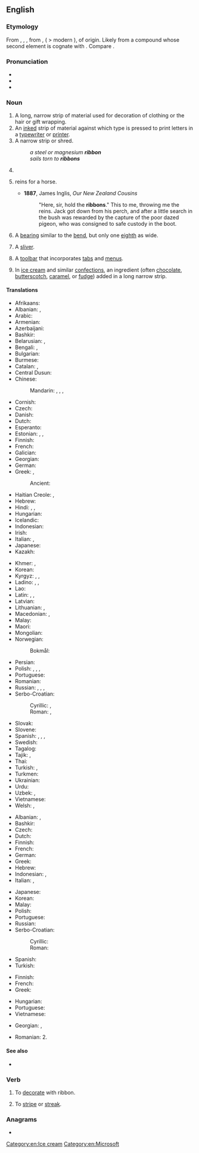 ==English==
{{wikipedia}}

===Etymology===
From {{inh|en|enm|riban}}, {{m|enm|ryban}}, {{m|enm|ryband}}, from {{der|en|fro|riban}}, {{m|fro|ruban}} ( > modern {{cog|fr|ruban}}), of {{unk.|lang=en|title=uncertain}} origin. Likely from a {{der|en|gem}} compound whose second element is cognate with {{cog|en|band}}. Compare {{cog|dum|ringhband|t=necklace|lit=ring-band}}.

===Pronunciation===
* {{audio|en-us-ribbon.ogg|Audio (US)|lang=en}}
* {{IPA|/ˈɹɪbən/|lang=en}}
* {{rhymes|ɪbən|lang=en}}

===Noun===
{{en-noun}}

# A long, narrow strip of material used for decoration of clothing or the hair or gift wrapping.
# An [[inked]] strip of material against which type is pressed to print letters in a [[typewriter]] or [[printer]].
# A narrow strip or shred.
#: ''a steel or magnesium '''ribbon'''''
#: ''sails torn to '''ribbons'''''
# {{lb|en|shipbuilding}} {{alternative form of|ribband|lang=en}}
# {{lb|en|slang|dated|in the plural}} reins for a horse.
#* '''1887''', James Inglis, ''Our New Zealand Cousins''
#*:"Here, sir, hold the '''ribbons'''." This to me, throwing me the reins. Jack got down from his perch, and after a little search in the bush was rewarded by the capture of the poor dazed pigeon, who was consigned to safe custody in the boot.
# {{lb|en|heraldry}} A [[bearing]] similar to the [[bend]], but only one [[eighth]] as wide.
# {{lb|en|spinning}} A [[sliver]].
# {{lb|en|computing|graphical user interface}} A [[toolbar]] that incorporates [[tab]]s and [[menu]]s.
# {{lb|en|cooking}} In [[ice cream]] and similar [[confections]], an ingredient (often [[chocolate]], [[butterscotch]], [[caramel]], or [[fudge]]) added in a long narrow strip.

====Translations====
{{trans-top|long, narrow strip of material}}
* Afrikaans: {{t|af|lint}}
* Albanian: {{t+|sq|rrip|m}}, {{t+|sq|fjongo|f}}
* Arabic: {{t|ar|شَرِيط|m}}
* Armenian: {{t+|hy|ժապավեն}}
* Azerbaijani: {{t+|az|lent}}
* Bashkir: {{t|ba|таҫма}}
* Belarusian: {{t|be|сту́жка|f}}, {{t|be|ле́нта|f}}
* Bengali: {{t|bn|পটি|tr=paṭi}}, {{t|bn|ফিতা}}
* Bulgarian: {{t+|bg|ле́нта|f}}
* Burmese: {{t+|my|ဖဲကြိုး}}
* Catalan: {{t+|ca|cinta|f}}, {{t+|ca|llaç}}
* Central Dusun: {{t|dtp|ribin}}
* Chinese:
*: Mandarin: {{t+|cmn|絲帶}}, {{t+|cmn|丝带|tr=sīdài}}, {{t+|cmn|緞帶}}, {{t+|cmn|缎带|tr=duàndài}}
* Cornish: {{t|kw|snod|m}}
* Czech: {{t|cs|stuha|f}}
* Danish: {{t+|da|bånd|n}}
* Dutch: {{t+|nl|lint|n}}
* Esperanto: {{t|eo|rubando}}
* Estonian: {{t+|et|lint}}, {{t|et|pael}}, {{t+|et|riba}}
* Finnish: {{t+|fi|nauha}}
* French: {{t+|fr|ruban|m}}
* Galician: {{t+|gl|fita|f}}
* Georgian: {{t|ka|ლენტი}}
* German: {{t+|de|Band|n}}
* Greek: {{t+|el|ταινία|f}}, {{t|el|κορδέλλα|f}}
*: Ancient: {{t|grc|ταινία|f}}
* Haitian Creole: {{t|ht|tep}}, {{t|ht|riban}}
* Hebrew: {{t+|he|סֶרֶט|m|tr=séret}}
* Hindi: {{t+|hi|फीता}}, {{t|hi|फ़ीता}}, {{t+|hi|रिबन}}
* Hungarian: {{t+|hu|szalag}}
* Icelandic: {{t-needed|is}}
* Indonesian: {{t+|id|pita}}
* Irish: {{t|ga|ribín|m}}
* Italian: {{t+|it|nastro|m}}, {{t+|it|fettuccia|f}}
* Japanese: {{t+|ja|リボン|tr=ribon}}
* Kazakh: {{t|kk|таспа}}
{{trans-mid}}
* Khmer: {{t|km|បដ្ដិកា|tr=patdeʔkaa}}, {{t+|km|បូ|tr=boo}}
* Korean: {{t+|ko|리본}}
* Kyrgyz: {{t+|ky|лента}}, {{t+|ky|тасма}}, {{t+|ky|сызма}}
* Ladino: {{t|lad|kordela|f}}, {{t|lad|sherit|m}}, {{t|lad|fiongo|m}}
* Lao: {{t+|lo|ໂບ}}
* Latin: {{t|la|clipeum|f}}, {{t|la|taenia|f}}, {{t|la|taeniola|f}}
* Latvian: {{t|lv|lente|f}}
* Lithuanian: {{t+|lt|juosta|f}}, {{t|lt|kaspinas|m}}
* Macedonian: {{t|mk|ле́нта|f}}, {{t|mk|тра́ка|f}}
* Malay: {{t|ms|pita}}
* Maori: {{t|mi|rīpene}}
* Mongolian: {{t+|mn|тууз}}
* Norwegian:
*: Bokmål: {{t+|nb|bånd|n}}
* Persian: {{t+|fa|روبان|tr=rubân}}
* Polish: {{t+|pl|wstążka|f}}, {{t+|pl|wstęga|f}}, {{t|pl|tasiemka|f}}, {{t+|pl|taśma|f}}
* Portuguese: {{t+|pt|fita|f}}
* Romanian: {{t+|ro|fundă|f}}
* Russian: {{t+|ru|ле́нта|f}}, {{t+|ru|бант|m}}, {{t+|ru|тесьма́|f}}, {{t+|ru|ба́нтик|m}}
* Serbo-Croatian:
*: Cyrillic: {{t|sh|вр̀пца|f}}, {{t|sh|тра̏ка|f}}
*: Roman: {{t+|sh|vr̀pca|f}}, {{t+|sh|trȁka|f}}
* Slovak: {{t|sk|stuha|f}}
* Slovene: {{t|sl|trak|m}}
* Spanish: {{t+|es|cinta|f}}, {{t+|es|moño|m}}, {{t+|es|lazo|m}}, {{t+|es|galón|m}}
* Swedish: {{t+|sv|band|n}}
* Tagalog: {{t|tl|ribon}}
* Tajik: {{t+|tg|тасма}}, {{t|tg|бант}}
* Thai: {{t+|th|ริบบิ้น|tr=ríp-bîn}}
* Turkish: {{t+|tr|kurdele}}, {{t+|tr|şerit}}
* Turkmen: {{t|tk|lenta}}
* Ukrainian: {{t|uk|стрі́чка|f}}
* Urdu: {{t|ur|فیتا|tr=fītā}}
* Uzbek: {{t+|uz|lenta}}, {{t+|uz|tasma}}
* Vietnamese: {{t|vi|ruy-băng}}
* Welsh: {{t+|cy|rhuban}}, {{t+|cy|ruban|f}}
{{trans-bottom}}

{{trans-top|inked ribbon}}
* Albanian: {{t+|sq|fjongo|f}}, {{t+|sq|rrip|m}}
* Bashkir: {{t|ba|таҫма}}
* Czech: {{t+|cs|páska|f}}
* Dutch: {{t+|nl|lint|n}}
* Finnish: {{t|fi|värinauha}}
* French: {{t+|fr|ruban|m}}
* German: {{t|de|Farbband|n}}
* Greek: {{t+|el|ταινία|f}}
* Hebrew: {{t|he|סֶרֶט דְּיוֹ|m|tr=séret dyo}}
* Indonesian: {{t+|id|pita}}, {{t+|id|ban}}
* Italian: {{t+|it|nastro|m}}, {{t+|it|fettuccia|f}}
{{trans-mid}}
* Japanese: {{t+|ja|リボン|tr=ribon}}
* Korean: {{t+|ko|리본}}
* Malay: {{t|ms|pita}}
* Polish: {{t+|pl|wstążka|f}}
* Portuguese: {{t+|pt|fita|f}}
* Russian: {{t+|ru|ле́нта|f}}
* Serbo-Croatian:
*: Cyrillic: {{t|sh|па̀нтљика|f}}
*: Roman: {{t+|sh|pàntljika|f}}
* Spanish: {{t+|es|cinta|f}}
* Turkish: {{t+|tr|şerit}}
{{trans-bottom}}

{{trans-top|toolbar}}
* Finnish: {{t|fi|valintanauha}}
* French: {{t+|fr|ruban|m}}
* Greek: {{t+|el|γραμμή εργαλείων|f}}
{{trans-mid}}
* Hungarian: {{t+|hu|menüszalag}}
* Portuguese: {{t|pt|faixa de opções|f}}
* Vietnamese: {{t-needed|vi}}
{{trans-bottom}}

{{checktrans-top}}
* Georgian: {{t-check|ka|ბაბთა}}, {{t-check|ka|ლენტი}}
{{trans-mid}}
* Romanian: 2. {{t-check|ro|ribon|n}}<!-- qv: http://dexonline.ro/definitie/ribon -->
{{trans-bottom}}

====See also====
* {{l|en|riband}}

===Verb===
{{en-verb}}

# {{lb|en|transitive}} To [[decorate]] with ribbon.
#: {{synonyms|en|beribbon}}
# {{lb|en|transitive}} To [[stripe]] or [[streak]].

===Anagrams===
* {{anagrams|en|a=bbinor|Robbin|robbin}}

[[Category:en:Ice cream]]
[[Category:en:Microsoft]]